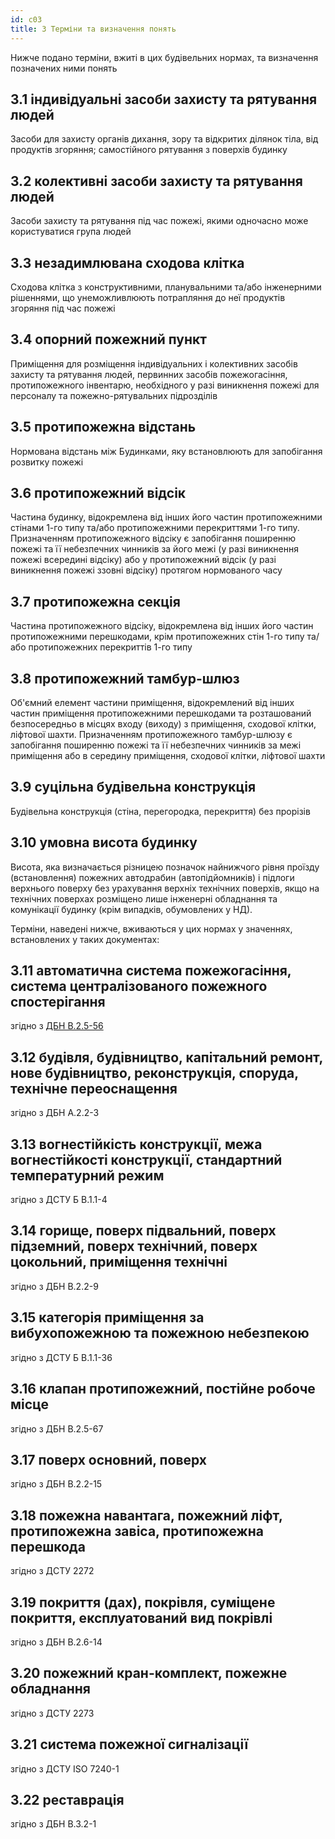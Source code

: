 ```yaml
---
id: c03
title: 3 Терміни та визначення понять
---
```


Нижче подано терміни, вжиті в цих будівельних нормах, та визначення позначених ними понять

## 3.1 індивідуальні засоби захисту та рятування людей

Засоби для захисту органів дихання, зору та відкритих ділянок тіла, від продуктів згоряння; самостійного рятування з поверхів будинку

## 3.2 колективні засоби захисту та рятування людей
Засоби захисту та рятування під час пожежі, якими одночасно може користуватися група людей

## 3.3 незадимлювана сходова клітка

Сходова клітка з конструктивними, планувальними та/або інженерними рішеннями, що унеможливлюють потрапляння до неї продуктів згоряння під час пожежі

## 3.4 опорний пожежний пункт

Приміщення для розміщення індивідуальних і колективних засобів захисту та рятування людей, первинних засобів пожежогасіння, протипожежного інвентарю, необхідного у разі виникнення пожежі для персоналу та пожежно-рятувальних підрозділів

## 3.5 протипожежна відстань
Нормована відстань між Будинками, яку встановлюють для запобігання розвитку пожежі

## 3.6 протипожежний відсік

Частина будинку, відокремлена від інших його частин протипожежними стінами 1-го типу та/або протипожежними перекриттями 1-го типу. Призначенням протипожежного відсіку є запобігання поширенню пожежі та її небезпечних чинників за його межі (у разі виникнення пожежі всередині відсіку) або у протипожежний відсік (у разі виникнення пожежі ззовні відсіку) протягом нормованого часу

## 3.7 протипожежна секція

Частина протипожежного відсіку, відокремлена від інших його частин протипожежними перешкодами, крім протипожежних стін 1-го типу та/або протипожежних перекриттів 1-го типу

## 3.8 протипожежний тамбур-шлюз

Об'ємний елемент частини приміщення, відокремлений від інших частин приміщення протипожежними перешкодами та розташований безпосередньо в місцях входу (виходу) з приміщення, сходової клітки, ліфтової шахти. Призначенням протипожежного тамбур-шлюзу є запобігання поширенню пожежі та її небезпечних чинників за межі приміщення або в середину приміщення, сходової клітки, ліфтової шахти

## 3.9 суцільна будівельна конструкція
Будівельна конструкція (стіна, перегородка, перекриття) без прорізів

## 3.10 умовна висота будинку

Висота, яка визначається різницею позначок найнижчого рівня проїзду (встановлення) пожежних автодрабин (автопідйомників) і підлоги верхнього поверху без урахування верхніх технічних поверхів, якщо на технічних поверхах розміщено лише інженерні обладнання та комунікації будинку (крім випадків, обумовлених у НД).

Терміни, наведені нижче, вживаються у цих нормах у значеннях, встановлених у таких документах:

## 3.11 автоматична система пожежогасіння, система централізованого пожежного спостерігання
згідно з [ДБН В.2.5-56](https://www.minregion.gov.ua/wp-content/uploads/2017/12/98.1.-DBN-V.2.5-562014.-Sistemi-protipozhezhnogo-zahistu.pdf)

## 3.12 будівля, будівництво, капітальний ремонт, нове будівництво, реконструкція, споруда, технічне переоснащення
згідно з ДБН А.2.2-3

## 3.13 вогнестійкість конструкції, межа вогнестійкості конструкції, стандартний температурний режим 
згідно з ДСТУ Б В.1.1-4

## 3.14 горище, поверх підвальний, поверх підземний, поверх технічний, поверх цокольний, приміщення технічні 
згідно з ДБН В.2.2-9

## 3.15 категорія приміщення за вибухопожежною та пожежною небезпекою  
згідно з ДСТУ Б В.1.1-36

## 3.16 клапан протипожежний, постійне робоче місце
згідно з ДБН В.2.5-67

## 3.17 поверх основний, поверх 
згідно з ДБН В.2.2-15

## 3.18 пожежна навантага, пожежний ліфт, протипожежна завіса, протипожежна перешкода 
згідно з ДСТУ 2272

## 3.19 покриття (дах), покрівля, суміщене покриття, експлуатований вид покрівлі
згідно з ДБН В.2.6-14

## 3.20 пожежний кран-комплект, пожежне обладнання
згідно з ДСТУ 2273

## 3.21 система пожежної сигналізації
згідно з ДСТУ ISO 7240-1

## 3.22 реставрація
згідно з ДБН В.3.2-1

